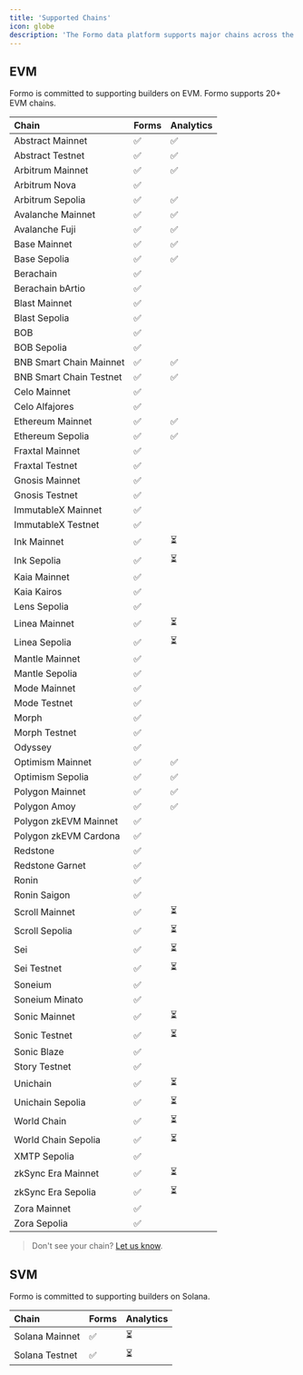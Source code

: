 ```yaml
---
title: 'Supported Chains'
icon: globe
description: 'The Formo data platform supports major chains across the Ethereum and Solana ecosystems.'
---
```


## EVM

Formo is committed to supporting builders on EVM. Formo supports 20+ EVM chains.

| Chain                     | Forms | Analytics |
|:--------------------------|:------|:---------|
| Abstract Mainnet          | ✅    | ✅        |
| Abstract Testnet          | ✅    | ✅        |
| Arbitrum Mainnet          | ✅    | ✅        |
| Arbitrum Nova             | ✅    |           |
| Arbitrum Sepolia          | ✅    | ✅        |
| Avalanche Mainnet         | ✅    | ✅          |
| Avalanche Fuji            | ✅    | ✅          |
| Base Mainnet              | ✅    | ✅        |
| Base Sepolia              | ✅    | ✅        |
| Berachain                 | ✅    |           |
| Berachain bArtio          | ✅    |           |
| Blast Mainnet             | ✅    |           |
| Blast Sepolia             | ✅    |           |
| BOB                       | ✅    |           |
| BOB Sepolia               | ✅    |           |
| BNB Smart Chain Mainnet   | ✅    | ✅        |
| BNB Smart Chain Testnet   | ✅    | ✅        |
| Celo Mainnet              | ✅    |           |
| Celo Alfajores            | ✅    |           |
| Ethereum Mainnet          | ✅    | ✅        |
| Ethereum Sepolia          | ✅    | ✅        |
| Fraxtal Mainnet           | ✅    |           |
| Fraxtal Testnet           | ✅    |           |
| Gnosis Mainnet            | ✅    |           |
| Gnosis Testnet            | ✅    |           |
| ImmutableX Mainnet        | ✅    |           |
| ImmutableX Testnet        | ✅    |           |
| Ink Mainnet               | ✅    |  ⏳         |
| Ink Sepolia               | ✅    |  ⏳         |
| Kaia Mainnet              | ✅    |           |
| Kaia Kairos               | ✅    |           |
| Lens Sepolia              | ✅    |           |
| Linea Mainnet             | ✅    |  ⏳         |
| Linea Sepolia             | ✅    |   ⏳        |
| Mantle Mainnet            | ✅    |           |
| Mantle Sepolia            | ✅    |           |
| Mode Mainnet              | ✅    |           |
| Mode Testnet              | ✅    |           |
| Morph                     | ✅    |           |
| Morph Testnet             | ✅    |           |
| Odyssey                   | ✅    |           |
| Optimism Mainnet          | ✅    | ✅        |
| Optimism Sepolia          | ✅    | ✅        |
| Polygon Mainnet           | ✅    | ✅        |
| Polygon Amoy              | ✅    | ✅        |
| Polygon zkEVM Mainnet     | ✅    |           |
| Polygon zkEVM Cardona     | ✅    |           |
| Redstone                  | ✅    |           |
| Redstone Garnet           | ✅    |           |
| Ronin                     | ✅    |           |
| Ronin Saigon              | ✅    |           |
| Scroll Mainnet            | ✅    |   ⏳        |
| Scroll Sepolia            | ✅    |   ⏳        |
| Sei                       | ✅    |   ⏳        |
| Sei Testnet               | ✅    |   ⏳        |
| Soneium                   | ✅    |           |
| Soneium Minato            | ✅    |           |
| Sonic Mainnet             | ✅    |    ⏳       |
| Sonic Testnet             | ✅    |   ⏳        |
| Sonic Blaze               | ✅    |           |
| Story Testnet             | ✅    |           |
| Unichain                  | ✅    |   ⏳        |
| Unichain Sepolia          | ✅    |   ⏳        |
| World Chain               | ✅    |   ⏳        |
| World Chain Sepolia       | ✅    |   ⏳        |
| XMTP Sepolia              | ✅    |           |
| zkSync Era Mainnet        | ✅    |   ⏳       |
| zkSync Era Sepolia        | ✅    |   ⏳        |
| Zora Mainnet              | ✅    |           |
| Zora Sepolia              | ✅    |           |

> Don't see your chain? [Let us know](mailto:support@formo.so).

## SVM

Formo is committed to supporting builders on Solana.

| Chain                     | Forms | Analytics |
|:--------------------------|:------|:---------|
| Solana Mainnet          | ✅    | ⏳        |
| Solana Testnet          | ✅    | ⏳        |